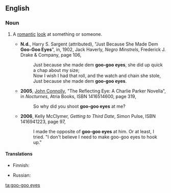 ==English==

===Noun===
{{en-plural noun}}

# {{lb|en|informal}} A [[romantic]] [[look]] at something or someone.
#* '''N.d.''', Harry S. Sargent (attributed), "Just Because She Made Dem '''Goo-Goo Eyes'''", in, 1902, Jack Haverly, ''Negro Minstrels'', Frederick J. Drake & Company, page 106,
#*: Just because she made dem '''goo-goo eyes''', she did up quick a chap about my size;
#*: Now I wish I had that roll, and the watch and chain she stole,
#*: Just because she made dem '''goo-goo eyes'''.
#* '''2005''', [[w:John Connolly (author)|John Connolly]], "The Reflecting Eye: A Charlie Parker Novella", in ''Nocturnes'', Atria Books, ISBN 1416514600, page 319,
#*: So why did you shoot '''goo-goo eyes''' at me?
#* '''2006''', Kelly McClymer, ''Getting to Third Date'', Simon Pulse, ISBN 1416941223, page 97,
#*: I made the opposite of '''goo-goo eyes''' at him. Or at least, I tried. "I don't believe I need to make goo-goo eyes to hook up."

====Translations====
{{trans-top|a romantic look at something or someone}}
* Finnish: {{t|fi|[[romanttinen]] [[katse]]}}
{{trans-mid}}
* Russian: {{t+|ru|глазок|m|p|alt=гла́зки}} {{qualifier|a flirting look, lit.: "little eyes"}}
{{trans-bottom}}

[[ta:goo-goo eyes]]